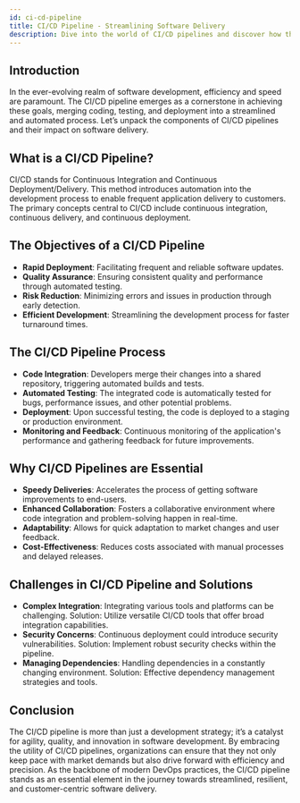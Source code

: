 ```yaml
---
id: ci-cd-pipeline
title: CI/CD Pipeline - Streamlining Software Delivery
description: Dive into the world of CI/CD pipelines and discover how they revolutionize the software development and deployment process.
---
```


## Introduction

In the ever-evolving realm of software development, efficiency and speed are paramount. The CI/CD pipeline emerges as a cornerstone in achieving these goals, merging coding, testing, and deployment into a streamlined and automated process. Let’s unpack the components of CI/CD pipelines and their impact on software delivery.

## What is a CI/CD Pipeline?

CI/CD stands for Continuous Integration and Continuous Deployment/Delivery. This method introduces automation into the development process to enable frequent application delivery to customers. The primary concepts central to CI/CD include continuous integration, continuous delivery, and continuous deployment.

## The Objectives of a CI/CD Pipeline

- **Rapid Deployment**: Facilitating frequent and reliable software updates.
- **Quality Assurance**: Ensuring consistent quality and performance through automated testing.
- **Risk Reduction**: Minimizing errors and issues in production through early detection.
- **Efficient Development**: Streamlining the development process for faster turnaround times.

## The CI/CD Pipeline Process

- **Code Integration**: Developers merge their changes into a shared repository, triggering automated builds and tests.
- **Automated Testing**: The integrated code is automatically tested for bugs, performance issues, and other potential problems.
- **Deployment**: Upon successful testing, the code is deployed to a staging or production environment.
- **Monitoring and Feedback**: Continuous monitoring of the application's performance and gathering feedback for future improvements.

## Why CI/CD Pipelines are Essential

- **Speedy Deliveries**: Accelerates the process of getting software improvements to end-users.
- **Enhanced Collaboration**: Fosters a collaborative environment where code integration and problem-solving happen in real-time.
- **Adaptability**: Allows for quick adaptation to market changes and user feedback.
- **Cost-Effectiveness**: Reduces costs associated with manual processes and delayed releases.

## Challenges in CI/CD Pipeline and Solutions

- **Complex Integration**: Integrating various tools and platforms can be challenging. Solution: Utilize versatile CI/CD tools that offer broad integration capabilities.
- **Security Concerns**: Continuous deployment could introduce security vulnerabilities. Solution: Implement robust security checks within the pipeline.
- **Managing Dependencies**: Handling dependencies in a constantly changing environment. Solution: Effective dependency management strategies and tools.

## Conclusion

The CI/CD pipeline is more than just a development strategy; it’s a catalyst for agility, quality, and innovation in software development. By embracing the utility of CI/CD pipelines, organizations can ensure that they not only keep pace with market demands but also drive forward with efficiency and precision. As the backbone of modern DevOps practices, the CI/CD pipeline stands as an essential element in the journey towards streamlined, resilient, and customer-centric software delivery.
